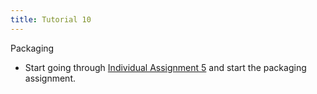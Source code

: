```yaml
---
title: Tutorial 10
---
```


Packaging

- Start going through [Individual Assignment 5](/individual_assignment/ia5.qmd) and start the packaging assignment.
